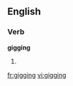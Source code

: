==English==

===Verb===
'''gigging'''

# {{present participle of|[[gig]]}}

[[fr:gigging]]
[[vi:gigging]]